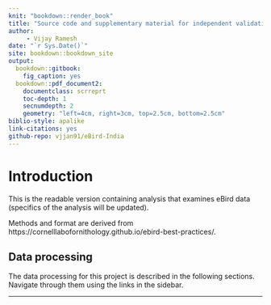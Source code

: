 ```yaml
--- 
knit: "bookdown::render_book"
title: "Source code and supplementary material for independent validation of State of India's birds"
author: 
     - Vijay Ramesh 
date: "`r Sys.Date()`"
site: bookdown::bookdown_site
output: 
  bookdown::gitbook:
    fig_caption: yes
  bookdown::pdf_document2:
    documentclass: scrreprt
    toc-depth: 1
    secnumdepth: 2
    geometry: "left=4cm, right=3cm, top=2.5cm, bottom=2.5cm"
biblio-style: apalike
link-citations: yes
github-repo: vjjan91/eBird-India
---
```


# Introduction

This is the readable version containing analysis that examines eBird data (specifics of the analysis will be updated).      

Methods and format are derived from https://cornelllabofornithology.github.io/ebird-best-practices/.

## Data processing

The data processing for this project is described in the following sections. Navigate through them using the links in the sidebar.

---


